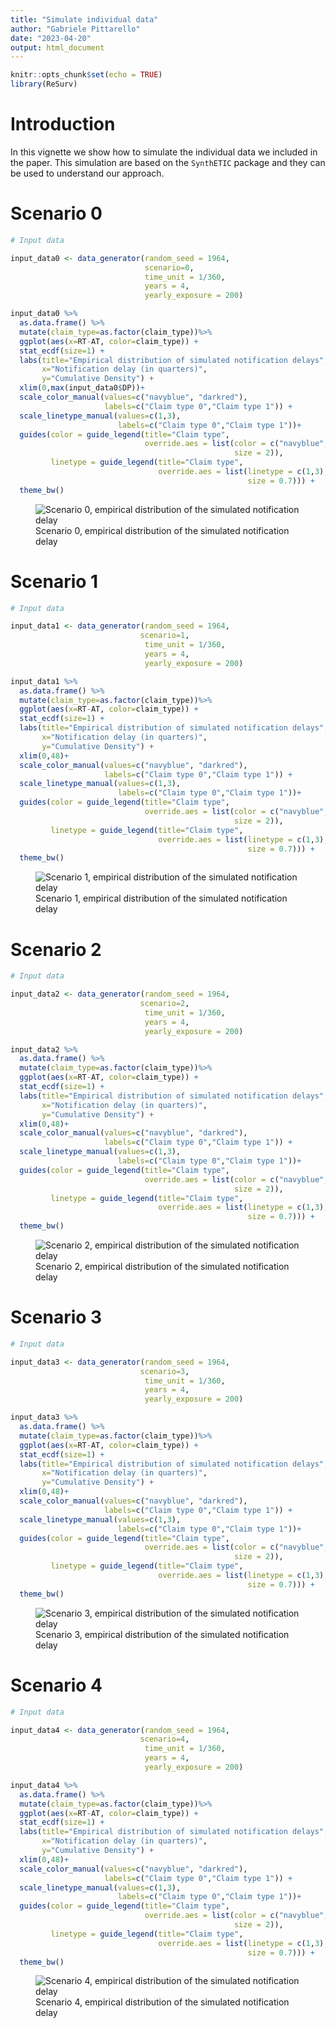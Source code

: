 ```yaml
---
title: "Simulate individual data"
author: "Gabriele Pittarello"
date: "2023-04-20"
output: html_document
---
```


```r
knitr::opts_chunk$set(echo = TRUE)
library(ReSurv)
```

# Introduction

In this vignette we show how to simulate the individual data we included in the paper. This simulation are based on the `SynthETIC` package and they can be used to understand our approach.

# Scenario 0

```r
# Input data

input_data0 <- data_generator(random_seed = 1964,
                              scenario=0,
                              time_unit = 1/360,
                              years = 4,
                              yearly_exposure = 200)

```


```r

input_data0 %>%
  as.data.frame() %>%
  mutate(claim_type=as.factor(claim_type))%>%
  ggplot(aes(x=RT-AT, color=claim_type)) +
  stat_ecdf(size=1) +
  labs(title="Empirical distribution of simulated notification delays", 
       x="Notification delay (in quarters)", 
       y="Cumulative Density") +
  xlim(0,max(input_data0$DP))+
  scale_color_manual(values=c("navyblue", "darkred"),
                     labels=c("Claim type 0","Claim type 1")) +
  scale_linetype_manual(values=c(1,3),
                        labels=c("Claim type 0","Claim type 1"))+
  guides(color = guide_legend(title="Claim type",
                              override.aes = list(color = c("navyblue", "darkred"),
                                                  size = 2)),
         linetype = guide_legend(title="Claim type", 
                                 override.aes = list(linetype = c(1,3),
                                                     size = 0.7))) +
  theme_bw()

```

![Scenario 0, empirical distribution of the simulated notification delay](scenario0ecdf.png)

# Scenario 1

```r
# Input data

input_data1 <- data_generator(random_seed = 1964,
                             scenario=1,
                              time_unit = 1/360,
                              years = 4,
                              yearly_exposure = 200)

```

```r
input_data1 %>%
  as.data.frame() %>%
  mutate(claim_type=as.factor(claim_type))%>%
  ggplot(aes(x=RT-AT, color=claim_type)) +
  stat_ecdf(size=1) +
  labs(title="Empirical distribution of simulated notification delays", 
       x="Notification delay (in quarters)", 
       y="Cumulative Density") +
  xlim(0,48)+
  scale_color_manual(values=c("navyblue", "darkred"),
                     labels=c("Claim type 0","Claim type 1")) +
  scale_linetype_manual(values=c(1,3),
                        labels=c("Claim type 0","Claim type 1"))+
  guides(color = guide_legend(title="Claim type",
                              override.aes = list(color = c("navyblue", "darkred"),
                                                  size = 2)),
         linetype = guide_legend(title="Claim type", 
                                 override.aes = list(linetype = c(1,3),
                                                     size = 0.7))) +
  theme_bw()
```
![Scenario 1, empirical distribution of the simulated notification delay](scenario1ecdf.png)

# Scenario 2

```r
# Input data

input_data2 <- data_generator(random_seed = 1964,
                             scenario=2,
                              time_unit = 1/360,
                              years = 4,
                              yearly_exposure = 200)

```

```r
input_data2 %>%
  as.data.frame() %>%
  mutate(claim_type=as.factor(claim_type))%>%
  ggplot(aes(x=RT-AT, color=claim_type)) +
  stat_ecdf(size=1) +
  labs(title="Empirical distribution of simulated notification delays", 
       x="Notification delay (in quarters)", 
       y="Cumulative Density") +
  xlim(0,48)+
  scale_color_manual(values=c("navyblue", "darkred"),
                     labels=c("Claim type 0","Claim type 1")) +
  scale_linetype_manual(values=c(1,3),
                        labels=c("Claim type 0","Claim type 1"))+
  guides(color = guide_legend(title="Claim type",
                              override.aes = list(color = c("navyblue", "darkred"),
                                                  size = 2)),
         linetype = guide_legend(title="Claim type", 
                                 override.aes = list(linetype = c(1,3),
                                                     size = 0.7))) +
  theme_bw()
```

![Scenario 2, empirical distribution of the simulated notification delay](scenario2ecdf.png)

# Scenario 3

```r
# Input data

input_data3 <- data_generator(random_seed = 1964,
                             scenario=3,
                              time_unit = 1/360,
                              years = 4,
                              yearly_exposure = 200)

```

```r
input_data3 %>%
  as.data.frame() %>%
  mutate(claim_type=as.factor(claim_type))%>%
  ggplot(aes(x=RT-AT, color=claim_type)) +
  stat_ecdf(size=1) +
  labs(title="Empirical distribution of simulated notification delays", 
       x="Notification delay (in quarters)", 
       y="Cumulative Density") +
  xlim(0,48)+
  scale_color_manual(values=c("navyblue", "darkred"),
                     labels=c("Claim type 0","Claim type 1")) +
  scale_linetype_manual(values=c(1,3),
                        labels=c("Claim type 0","Claim type 1"))+
  guides(color = guide_legend(title="Claim type",
                              override.aes = list(color = c("navyblue", "darkred"),
                                                  size = 2)),
         linetype = guide_legend(title="Claim type", 
                                 override.aes = list(linetype = c(1,3),
                                                     size = 0.7))) +
  theme_bw()
```
![Scenario 3, empirical distribution of the simulated notification delay](scenario3ecdf.png)

# Scenario 4

```r
# Input data

input_data4 <- data_generator(random_seed = 1964,
                             scenario=4,
                              time_unit = 1/360,
                              years = 4,
                              yearly_exposure = 200)

```


```r
input_data4 %>%
  as.data.frame() %>%
  mutate(claim_type=as.factor(claim_type))%>%
  ggplot(aes(x=RT-AT, color=claim_type)) +
  stat_ecdf(size=1) +
  labs(title="Empirical distribution of simulated notification delays", 
       x="Notification delay (in quarters)", 
       y="Cumulative Density") +
  xlim(0,48)+
  scale_color_manual(values=c("navyblue", "darkred"),
                     labels=c("Claim type 0","Claim type 1")) +
  scale_linetype_manual(values=c(1,3),
                        labels=c("Claim type 0","Claim type 1"))+
  guides(color = guide_legend(title="Claim type",
                              override.aes = list(color = c("navyblue", "darkred"),
                                                  size = 2)),
         linetype = guide_legend(title="Claim type", 
                                 override.aes = list(linetype = c(1,3),
                                                     size = 0.7))) +
  theme_bw()
```
![Scenario 4, empirical distribution of the simulated notification delay](scenario4ecdf.png)






